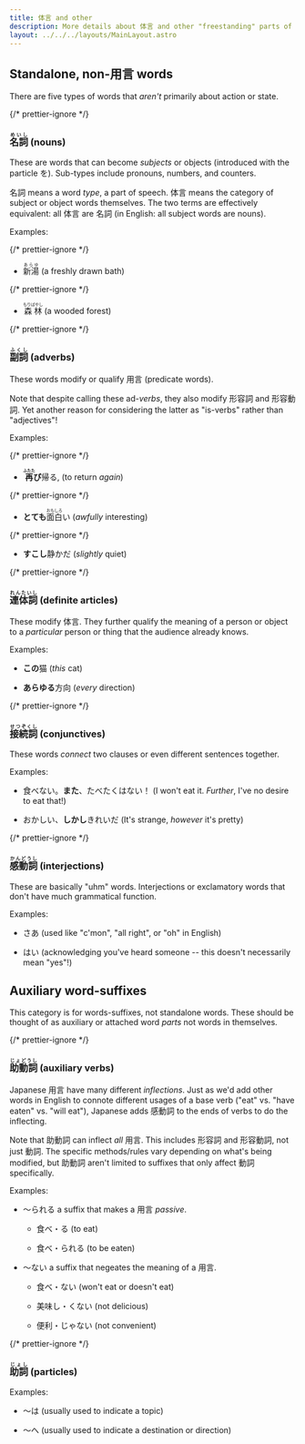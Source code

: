 ```yaml
---
title: 体言 and other
description: More details about 体言 and other "freestanding" parts of speech
layout: ../../../layouts/MainLayout.astro
---
```



## Standalone, non-用言 words

There are five types of words that _aren't_ primarily about action or state.

{/* prettier-ignore */}
### <strong><ruby>名詞<rp>(</rp><rt>めいし</rt><rp>)</rp></ruby></strong> (nouns)

These are words that can become _subjects_ or objects (introduced with the
particle を). Sub-types include pronouns, numbers, and counters.

名詞 means a word _type_, a part of speech. 体言 means the category of
subject or object words themselves. The two terms are effectively equivalent:
all 体言 are 名詞 (in English: all subject words are nouns).

Examples:

{/* prettier-ignore */}
- <ruby>新湯<rp>(</rp><rt>あらゆ</rt><rp>)</rp></ruby> (a freshly drawn bath)

{/* prettier-ignore */}
- <ruby>森林<rp>(</rp><rt>もりばやし</rt><rp>)</rp></ruby> (a wooded forest)

{/* prettier-ignore */}
### <strong><ruby>副詞<rp>(</rp><rt>ふくし</rt><rp>)</rp></ruby></strong> (adverbs)

These words modify or qualify 用言 (predicate words).

Note that despite calling these ad-_verbs_, they also modify 形容詞
and 形容動詞. Yet another reason for considering the latter as "is-verbs"
rather than "adjectives"!

Examples:

{/* prettier-ignore */}
- <strong><ruby>再<rp>(</rp><rt>ふたた</rt><rp>)</rp></ruby>び</strong>帰る, (to return
_again_)

{/* prettier-ignore */}
- <strong>とても</strong><ruby>面白<rp>(</rp><rt>おもしろ</rt><rp>)</rp></ruby>い (_awfully_
interesting)

{/* prettier-ignore */}
- <strong>すこし</strong>静かだ (_slightly_ quiet)

{/* prettier-ignore */}
### <strong><ruby>連体詞<rp>(</rp><rt>れんたいし</rt><rp>)</rp></ruby></strong> (definite articles)

These modify 体言. They further qualify the meaning of a person or object to a _particular_ person or
thing that the audience already knows.

Examples:

- **この**猫 (_this_ cat)

- **あらゆる**方向 (_every_ direction)

{/* prettier-ignore */}
### <strong><ruby>接続詞<rp>(</rp><rt>せつぞくし</rt><rp>)</rp></ruby></strong> (conjunctives)

These words _connect_ two clauses or even different sentences together.

Examples:

- 食べない。**また**、たべたくはない！ (I won't eat it. _Further_, I've no
  desire to eat that!)

- おかしい、**しかし**きれいだ (It's strange, _however_ it's pretty)

{/* prettier-ignore */}
### <strong><ruby>感動詞<rp>(</rp><rt>かんどうし</rt><rp>)</rp></ruby></strong> (interjections)

These are basically "uhm" words. Interjections or exclamatory words that don't
have much grammatical function.

Examples:

- さあ (used like "c'mon", "all right", or "oh" in English)

- はい (acknowledging you've heard someone -- this doesn't necessarily mean "yes"!)

## Auxiliary word-suffixes

This category is for words-suffixes, not standalone words. These should be
thought of as auxiliary or attached word _parts_ not words in themselves.

{/* prettier-ignore */}
### <strong><ruby>助動詞<rp>(</rp><rt>じょどうし</rt><rp>)</rp></ruby></strong> (auxiliary verbs)

Japanese 用言 have many different _inflections_. Just as we'd add other words in
English to connote different usages of a base verb ("eat" vs. "have eaten" vs.
"will eat"), Japanese adds 感動詞 to the ends of verbs to do the inflecting.

Note that 助動詞 can inflect _all_ 用言. This includes 形容詞 and 形容動詞,
not just 動詞. The specific methods/rules vary depending on what's being
modified, but 助動詞 aren't limited to suffixes that only affect 動詞 specifically.

Examples:

- 〜られる a suffix that makes a 用言 _passive_.

  - 食べ・る (to eat)

  - 食べ・られる (to be eaten)

- 〜ない a suffix that negeates the meaning of a 用言.

  - 食べ・ない (won't eat or doesn't eat)

  - 美味し・くない (not delicious)

  - 便利・じゃない (not convenient)

{/* prettier-ignore */}
### <strong><ruby>助詞<rp>(</rp><rt>じょし</rt><rp>)</rp></ruby></strong> (particles)

Examples:

- 〜は (usually used to indicate a topic)

- 〜へ (usually used to indicate a destination or direction)
